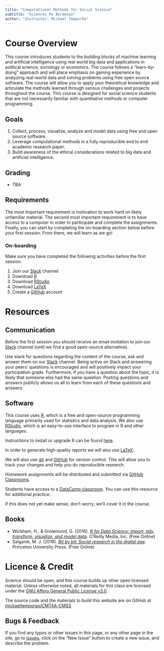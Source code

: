 ```yaml
---
title: "Computational Methods for Social Science"
subtitle: "Sciences Po Bordeaux"
author: "Instructor: Mickael Temporão"
---
```


# Course Overview
This course introduces students to the building blocks of machine learning and artificial intelligence using real world big data and applications in political science, sociology or economics. The course follows a "learn-by-doing" approach and will place emphasis on gaining experience by analyzing real-world data and solving problems using free open source software.
The course will allow you to apply your theoretical knowledge and articulate the methods learned through various challenges and projects throughout the course. This course is designed for social science students that are not necessarily familiar with quantitative methods or computer programming.


## Goals
1. Collect, process, visualize, analyze and model data using free and open source software.
2. Leverage computational methods in a fully reproducible end to end academic research paper.
3. Build awareness of the ethical considerations related to big data and artificial intelligence.

## Grading
- TBA

## Requirements
The most important requirement is motivation to work hard on likely unfamiliar material. The second most important requirement is to have access to a computer in order to participate and complete the assignments. Finally, you can start by completing the on-boarding section below before your first session. From there, we will learn as we go!

### On-boarding

Make sure you have completed the following activities before the first session.

1. Join our [Slack](https://spb-methods.slack.com) channel
2. Download [R](https://cran.biotools.fr/)
3. Download [RStudio](https://rstudio.com/products/rstudio/download/#download)
4. Download [LaTeX](https://miktex.org/download)
5. Create a [GitHub](https://github.com/) account


# Resources

## Communication
Before the first session you should receive an email invitation to join our [Slack](https://spb-methods.slack.com) channel (until we find a good open-source alternative).

Use slack for questions regarding the content of the course, ask and answer them on our [Slack](https://spb-methods.slack.com) channel. Being active on Slack and answering your peers’ questions is encouraged and will positively impact your participation grade. Furthermore, if you have a question about the topic, it is likely that someone else had the same question. Posting questions and answers publicly allows us all to learn from each of these questions and answers.


## Software
This course uses [R](https://www.r-project.org/), which is a free and open-source programming language primarily used for statistics and data analysis. We also use [RStudio](https://www.rstudio.com/), which is an easy-to-use interface to program in R and other languages.

Instructions to install or upgrade R can be found [here](https://cran.biotools.fr/).

In order to generate high-quality reports we will also use [LaTeX](https://www.latex-project.org/get/).

We will also use [git](https://git-scm.com/) and [GitHub](https://github.com/) for version control. This will allow you to track your changes and help you do reproducible research.

Homework assignments will be distributed and submitted via [GitHub Classrooms](https://classroom.github.com/classrooms).

Students have access to a [DataCamp classroom](https://www.datacamp.com/groups/education). You can use this resource for additional practice.

If this does not yet make sense, don't worry; we'll cover it in the course.


## Books
- Wickham, H., & Grolemund, G. (2016). *[R for Data Science: import, tidy, transform, visualize, and model data](http://r4ds.had.co.nz/)*. O'Reilly Media, Inc. (Free Online)
- Salganik, M. J. (2019). *[Bit by bit: Social research in the digital age](https://www.bitbybitbook.com/en/1st-ed/preface/)*. Princeton University Press. (Free Online)


# Licence & Credit

Science should be open, and this course builds up other open licensed material. Unless otherwise noted, all materials for this class are licensed under the [GNU Affero General Public License v3.0](https://spdx.org/licenses/AGPL-3.0-or-later.html).

The source code and the materials to build this website are on GitHub at [mickaeltemporao/CMT4A-CMSS](https://github.com/mickaeltemporao/CMT4A-CMSS)

## Bugs & Feedback

If you find any typos or other issues in this page, or any other page in the site, go to [issues](https://github.com/mickaeltemporao/CMT4A-CMSS/issues), click on the "New Issue" button to create a new issue, and describe the problem.

